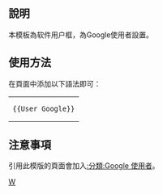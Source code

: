 <noinclude>{{Documentation subpage}}</noinclude>
== 說明 ==
本模板為软件用户框，為Google使用者設置。

== 使用方法 ==
在頁面中添加以下語法即可：
{|
| <pre>{{User Google}}</pre>
|}

== 注意事項 ==
引用此模版的頁面會加入[[:分類:Google 使用者]]。

<includeonly>[[Cat:软件用户框模板|W]]</includeonly>